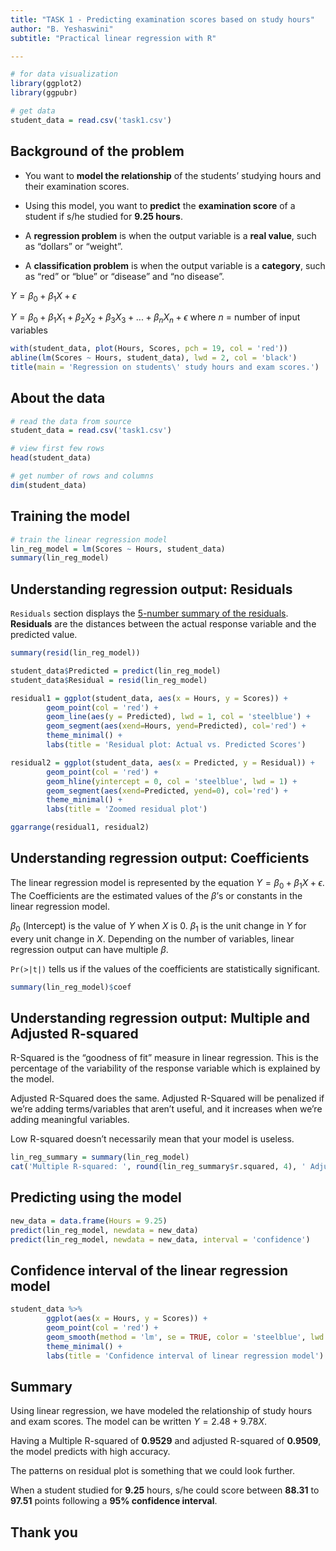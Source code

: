 ---
title: "TASK 1 - Predicting examination scores based on study hours"
author: "B. Yeshaswini"
subtitle: "Practical linear regression with R"

---

```{r, echo=FALSE}
# for data visualization
library(ggplot2)
library(ggpubr)

# get data
student_data = read.csv('task1.csv')
```

## Background of the problem



-   You want to **model the relationship** of the students' studying hours and their examination scores.

-   Using this model, you want to **predict** the **examination score** of a student if s/he studied for **9.25 hours**.


-   A **regression problem** is when the output variable is a **real value**, such as "dollars" or "weight".

<!-- -->

-   A **classification problem** is when the output variable is a **category**, such as "red" or "blue" or "disease" and "no disease".


$Y = \beta_0 + \beta_1X + \epsilon$

$Y = \beta_0 + \beta_1X_1 + \beta_2X_2 + \beta_3X_3 + ... + \beta_nX_n + \epsilon$ where $n$ = number of input variables

```{r, echo=FALSE, fig.align='center', fig.height=4, fig.width=7}
with(student_data, plot(Hours, Scores, pch = 19, col = 'red'))
abline(lm(Scores ~ Hours, student_data), lwd = 2, col = 'black')
title(main = 'Regression on students\' study hours and exam scores.')
```

## About the data

```{r, warning=FALSE}
# read the data from source
student_data = read.csv('task1.csv')

# view first few rows
head(student_data)

# get number of rows and columns
dim(student_data)
```

## Training the model

```{r, warning=FALSE}
# train the linear regression model
lin_reg_model = lm(Scores ~ Hours, student_data)
summary(lin_reg_model)
```

## Understanding regression output: Residuals

`Residuals` section displays the [5-number summary of the residuals]{.ul}. **Residuals** are the distances between the actual response variable and the predicted value.

```{r, echo=FALSE, fig.width=8, fig.height=3, fig.align='center'}
summary(resid(lin_reg_model))

student_data$Predicted = predict(lin_reg_model)
student_data$Residual = resid(lin_reg_model)

residual1 = ggplot(student_data, aes(x = Hours, y = Scores)) +
        geom_point(col = 'red') +
        geom_line(aes(y = Predicted), lwd = 1, col = 'steelblue') + 
        geom_segment(aes(xend=Hours, yend=Predicted), col='red') +
        theme_minimal() + 
        labs(title = 'Residual plot: Actual vs. Predicted Scores')

residual2 = ggplot(student_data, aes(x = Predicted, y = Residual)) + 
        geom_point(col = 'red') + 
        geom_hline(yintercept = 0, col = 'steelblue', lwd = 1) +
        geom_segment(aes(xend=Predicted, yend=0), col='red') + 
        theme_minimal() + 
        labs(title = 'Zoomed residual plot')

ggarrange(residual1, residual2)
```

## Understanding regression output: Coefficients

The linear regression model is represented by the equation $Y = \beta_0 + \beta_1X + \epsilon$. The Coefficients are the estimated values of the $\beta$'s or constants in the linear regression model.

$\beta_0$ (Intercept) is the value of $Y$ when $X$ is 0. $\beta_1$ is the unit change in $Y$ for every unit change in $X$. Depending on the number of variables, linear regression output can have multiple $\beta$.

`Pr(>|t|)` tells us if the values of the coefficients are statistically significant.

```{r, echo=FALSE}
summary(lin_reg_model)$coef
```

## Understanding regression output: Multiple and Adjusted R-squared

R-Squared is the "goodness of fit" measure in linear regression. This is the percentage of the variability of the response variable which is explained by the model.

Adjusted R-Squared does the same. Adjusted R-Squared will be penalized if we're adding terms/variables that aren't useful, and it increases when we're adding meaningful variables.

Low R-squared doesn't necessarily mean that your model is useless.

```{r, echo=FALSE}
lin_reg_summary = summary(lin_reg_model)
cat('Multiple R-squared: ', round(lin_reg_summary$r.squared, 4), ' Adjusted R-squared: ', round(lin_reg_summary$adj.r.squared, 4))
```

## Predicting using the model

```{r}
new_data = data.frame(Hours = 9.25)
predict(lin_reg_model, newdata = new_data)
predict(lin_reg_model, newdata = new_data, interval = 'confidence')
```

## Confidence interval of the linear regression model
```{r, echo=FALSE, message=FALSE}
student_data %>% 
        ggplot(aes(x = Hours, y = Scores)) + 
        geom_point(col = 'red') + 
        geom_smooth(method = 'lm', se = TRUE, color = 'steelblue', lwd = 1) + 
        theme_minimal() + 
        labs(title = 'Confidence interval of linear regression model')
```

## Summary

Using linear regression, we have modeled the relationship of study hours and exam scores. The model can be written $Y = 2.48 + 9.78X$.

Having a Multiple R-squared of **0.9529** and adjusted R-squared of **0.9509**, the model predicts with high accuracy.

The patterns on residual plot is something that we could look further.

When a student studied for **9.25** hours, s/he could score between **88.31** to **97.51** points following a **95% confidence interval**.

## Thank you


